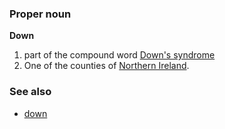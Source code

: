 ===Proper noun===
'''Down'''

# part of the compound word [[Down's syndrome]]
# One of the counties of [[Northern Ireland]].

===See also===
*[[down]]